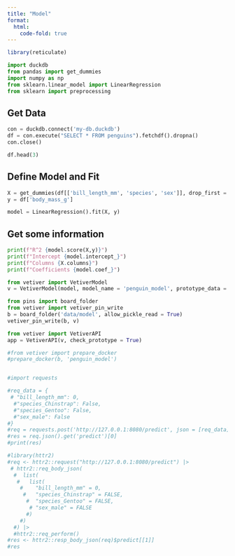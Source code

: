 ```yaml
---
title: "Model"
format:
  html:
    code-fold: true
---
```


```r
library(reticulate)
```

```python
import duckdb
from pandas import get_dummies
import numpy as np
from sklearn.linear_model import LinearRegression
from sklearn import preprocessing
```

## Get Data

```python
con = duckdb.connect('my-db.duckdb')
df = con.execute("SELECT * FROM penguins").fetchdf().dropna()
con.close()

df.head(3)
```

## Define Model and Fit

```python
X = get_dummies(df[['bill_length_mm', 'species', 'sex']], drop_first = True)
y = df['body_mass_g']

model = LinearRegression().fit(X, y)
```

## Get some information

```python
print(f"R^2 {model.score(X,y)}")
print(f"Intercept {model.intercept_}")
print(f"Columns {X.columns}")
print(f"Coefficients {model.coef_}")
```

```python
from vetiver import VetiverModel
v = VetiverModel(model, model_name = 'penguin_model', prototype_data = X)
```

```python
from pins import board_folder
from vetiver import vetiver_pin_write
b = board_folder('data/model', allow_pickle_read = True)
vetiver_pin_write(b, v)
```

```python
from vetiver import VetiverAPI
app = VetiverAPI(v, check_prototype = True)
```

```python
#from vetiver import prepare_docker
#prepare_docker(b, 'penguin_model')
```

```         
```

```python
#import requests

#req_data = {
 # "bill_length_mm": 0,
  #"species_Chinstrap": False,
  #"species_Gentoo": False,
  #"sex_male": False
#}
#req = requests.post('http://127.0.0.1:8080/predict', json = [req_data])
#res = req.json().get('predict')[0]
#print(res)
```

```r
#library(httr2)
#req <- httr2::request("http://127.0.0.1:8080/predict") |>
 # httr2::req_body_json(
  #  list(
   #   list(
    #    "bill_length_mm" = 0,
     #   "species_Chinstrap" = FALSE,
      #  "species_Gentoo" = FALSE,
       # "sex_male" = FALSE
      #)
    #)
  #) |>
  #httr2::req_perform()
#res <- httr2::resp_body_json(req)$predict[[1]]
#res
```
